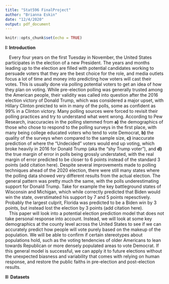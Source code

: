 ```yaml
---
title: "Stat596 FinalProject"
author: "Brianna Eskin"
date: "12/4/2020"
output: pdf_document
---
```


```r
knitr::opts_chunk$set(echo = TRUE)
```

**I: Introduction**

|    Every four years on the first Tuesday in November, the United States participates in the election of a new President. The years and months leading up to the election are filled with potential candidates working to persuade voters that they are the best choice for the role, and media outlets focus a lot of time and money into predicting how voters will cast their votes. This is usually done via polling potential voters to get an idea of how they plan on voting. While pre-election polling was generally trusted among the American people, their validity was called into question after the 2016 election victory of Donald Trump, which was considered a major upset, with Hillary Clinton preicted to win in many of the polls, some as confident as 99% in a Clinton victory. Many polling sources were forced to revisit their polling practices and try to understand what went wrong. According to Pew Research, inaccuracies in the polling stemmed from **a)** the demographics of those who chose to respond to the polling surveys in the first place, with many being college educated voters who tend to vote Democrat, **b)** the quality of the surveys when compared to the sample size, **c)** inaccurate prediction of where the "Undecided" voters would end up voting, which broke heavily in 2016 for Donald Trump (aka the "shy Trump voter"), and **d)** the true margin of error in polls being grossly understated, with the real margin of error predicted to be closer to 6 points instead of the standard 3 points (add citation here). Despite several improvements made to polling techniques ahead of the 2020 election, there were still many states where the polling data showed very different results from the actual election. The general pattern was pretty much the same, with the polls underestimating support for Donald Trump. Take for example the key battleground states of Wisconsin and Michigan, which while correctly predicted that Biden would win the state, overstimated his support by 7 and 5 points repesctively. Probably the largest culprit, Florida was predicted to be a Biden win by 3 points, but instead lost the election by 3 points (add citation here).
|    This paper will look into a potential election prediction model that does not take personal response into account. Instead, we will look at some key demographics at the county level across the United States to see if we can accurately predict how people will vote purely based on the makeup of the population. We will be able to confirm if certain stereotypes about populations hold, such as the voting tendencies of older Americans to lean towards Republican or more densely populated areas to vote Democrat. If this general model is successful, we can apply it to future elections without the unexpected biasness and variability that comes with relying on human response, and restore the public faiths in pre-election and post-election results.

**II: Datasets**

|    
